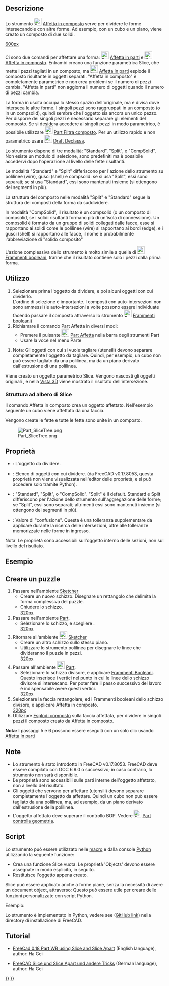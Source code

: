 <languages/>
{{Docnav/it
|[[Part_SliceApart/it|Affetta in parti]]
|[[Part_XOR/it|Booleana XOR]]
|[[Part_Workbench/it|Part]]
|IconL=Part_SliceApart.svg
|IconR=Part_XOR.svg
|IconC=Workbench_Part.svg
}}

{{GuiCommand/it
|Name=Part Slice
|Name/it=Part Affetta in composto
|MenuLocation=Parte → Dividi → Affetta in composto
|Workbenches=[[Part_Workbench/it|Part]]
|Version=0.17
|SeeAlso=[[Part_BooleanFragments/it|Frammenti Booleani]], [[Part_XOR/it|Part XOR]], [[Part_CompJoinFeatures/it|Giunzione]], [[Part_Boolean/it|Operazioni booleane]]
}}

<span id="Description"></span>
==Descrizione== 

Lo strumento [[Image:Part_Slice.svg|24px]] [[Part Slice/it|Affetta in composto]] serve per dividere le forme intersecandole con altre forme. Ad esempio, con un cubo e un piano, viene creato un composto di due solidi.

[[image:Part_Slice_Demo.png|600px]]

{{Caption|Nella figura sopraː i pezzi sono stati separati manualmente dopo l'operazione, per rendere visibili le singole parti}}

Ci sono due comandi per affettare una forma: [[Image:Part_SliceApart.svg|24px]] [[Part_SliceApart/it|Affetta in parti]] e [[Image:Part_Slice.svg|24px]] [[Part_Slice/it|Affetta in composto]]. Entrambi creano una funzione parametrica Slice, che mette i pezzi tagliati in un composto, ma [[Image:Part_SliceApart.svg|24px]] [[Part_SliceApart/it|Affetta in parti]] esplode il composto risultante in oggetti separati. "Affetta in composto" è completamente parametrico e non crea problemi se il numero di pezzi cambia. "Affetta in parti" non aggiorna il numero di oggetti quando il numero di pezzi cambia.

La forma in uscita occupa lo stesso spazio dell'originale, ma è divisa dove interseca le altre forme. I singoli pezzi sono raggruppati in un composto (o in un compsolid), quindi sembra che l'oggetto sia ancora un unico pezzo. Per disporre dei singoli pezzi è necessario separare gli elementi del composto. Se si desidera accedere ai singoli pezzi in modo parametrico, è possibile utilizzare [[Image:Part_CompoundFilter.svg|24px]] [[Part_CompoundFilter/it|Part Filtra composto]]. Per un utilizzo rapido e non parametrico usare [[Image:Draft_Downgrade.svg|24px]] [[Draft_Downgrade/it|Draft Declassa]].

Lo strumento dispone di tre modalità: "Standard", "Split", e "CompSolid". Non esiste un modulo di selezione, sono predefiniti ma è possibile accedervi dopo l'operazione al livello delle fette risultanti.

Le modalità "Standard" e "Split" differiscono per l'azione dello strumento su polilinee (wire), gusci (shell) e compsolid: se si usa "Split", essi sono separati; se si usa "Standard", essi sono mantenuti insieme (si ottengono dei segmenti in più).

La struttura del composto nelle modalità "Split" e "Standard" segue la struttura dei composti della forma da suddividere. 

In modalità  "CompSolid", il risultato è un compsolid (o un composto di compsolid, se i solidi risultanti formano più di un'isola di connessione). Un compsolid è formato da un gruppo di solidi collegati dalle facce, esse si rapportano ai solidi come le polilinee (wire) si rapportano ai bordi (edge), e i gusci (shell) si rapportano alle facce, il nome è probabilmente l'abbreviazione di "solido composito"

L'azione complessiva dello strumento è molto simile a quella di [[Image:Part_BooleanFragments.svg|24px]] [[Part_BooleanFragments/it|Frammenti booleani]], tranne che il risultato contiene solo i pezzi dalla prima forma.

<span id="Usage"></span>
==Utilizzo== 

# Selezionare prima l'oggetto da dividere, e poi alcuni oggetti con cui dividerlo. <br /> L'ordine di selezione è importante. I composti con auto-intersezioni non sono ammessi (le auto-intersezioni a volte possono essere individuate facendo passare il composto attraverso lo strumento [[Image:Part_BooleanFragments.svg|24px]]  [[Part_BooleanFragments/it|Frammenti booleani]])
# Richiamare il comando Part Affetta in diversi modi:
#* Premere il pulsante [[Image:Part_Slice.svg|24px]] [[Part_Slice/it|Part Affetta]] nella barra degli strumenti Part
#* Usare la voce {{MenuCommand|Parte → Dividi → Affetta in un composto}} nel menu Parte

# Notaː Gli oggetti con cui si vuole tagliare (utensili) devono separare completamente l'oggetto da tagliare. Quindi, per esempio, un cubo non può essere tagliato da una polilinea, ma da un piano derivato dall'estrusione di una polilinea. 

Viene creato un oggetto parametrico Slice. Vengono nascosti gli oggetti originali , e nella [[3D_view/it|Vista 3D]] viene mostrato il risultato dell'intersezione.

===Struttura ad albero di Slice ===
Il comando Affetta in composto crea un oggetto affettato. Nell'esempio seguente un cubo viene affettato da una faccia.

Vengono create le fette e tutte le fette sono unite in un composto.

[[Image:Part_SliceTree.png]]

<span id="Properties"></span>
==Proprietà== 

{{TitleProperty|Slice}}
* {{PropertyData|Base}}: L'oggetto da dividere.
* {{PropertyData|Tools}}: Elenco di oggetti con cui dividere. (da FreeCAD v0.17.8053, questa proprietà non viene visualizzata nell'editor delle proprietà, e si può accedere solo tramite Python).
* {{PropertyData|Mode}}: "Standard", "Split", o "CompSolid". "Split" è il default. Standard e Split differiscono per l'azione dello strumento sull'aggregazione delle forme; se "Split", essi sono separati; altrimenti essi sono mantenuti insieme (si ottengono dei segmenti in più).
* {{PropertyData|Tolerance}}: Valore di "confusione". Questa è una tolleranza supplementare da applicare durante la ricerca delle intersezioni, oltre alle tolleranze memorizzate nelle forme in ingresso.

̈Notaː Le proprietà sono accessibili sull'oggetto interno delle sezioni, non sul livello del risultato.

<span id="Example"></span>
==Esempio==

<span id="Creating_a_Puzzle"></span>
==Creare un puzzle==

# Passare nell'ambiente [[Sketcher_Workbench/it|Sketcher]] 
#* Creare un nuovo schizzo. Disegnare un rettangolo che delimita la forma complessiva del puzzle.
#* Chiudere lo schizzo.<br/>[[image:slice_example_step1.png|320px]]
# Passare nell'ambiente [[Part_Workbench/it|Part]].
#* Selezionare lo schizzo, e scegliere {{MenuCommand|Part → [[Image:Part_MakeFace.svg|24px]] [[Part_MakeFace/it|Crea faccia da polilinea]]}}.<br />[[image:slice_example_step2.png|320px]]
# Ritornare all'ambiente [[Image:Workbench_Sketcher.svg|24px]] [[Sketcher_Workbench/it|Sketcher]]
#* Creare un altro schizzo sullo stesso piano.
#* Utilizzare lo strumento polilinea per disegnare le linee che divideranno il puzzle in pezzi.<br />[[image:slice_example_step3.png|320px]]
# Passare all'ambiente [[Image:Workbench_Part.svg|24px]] [[Part_Workbench/it|Part]].
#* Selezionare lo schizzo divisore, e applicare [[Part_BooleanFragments/it|Frammenti Booleani]]. Questo inserisce i vertici nel punto in cui le linee dello schizzo divisore si intersecano. Per poter fare il passo successivo del lavoro è indispensabile avere questi vertici.<br />[[image:slice_example_step4.png|320px]]
# Selezionare la faccia rettangolare, ed i Frammenti booleani dello schizzo divisore, e applicare Affetta in composto.<br />[[image:slice_example_step5.png|320px]]
# Utilizzare [[Part_ExplodeCompound/it|Esplodi composto]] sulla faccia affettata, per dividere in singoli pezzi il composto creato da Affetta in composto.

'''Nota:''' I passaggi 5 e 6 possono essere eseguiti con un solo clic usando [[Part_SliceApart/it|Affetta in parti]]

<span id="Notes"></span>
==Note== 

* Lo strumento è stato introdotto in FreeCAD v0.17.8053. FreeCAD deve essere compilato con OCC 6.9.0 o successivo; in caso contrario, lo strumento non sarà disponibile.
* ̈Le proprietà sono accessibili sulle parti interne dell'oggetto affettato, non a livello del risultato.
* Gli oggetti che servono per affettare (utensili) devono separare completamente l'oggetto da affettare. Quindi un cubo non può essere tagliato da una polilinea, ma, ad esempio, da un piano derivato dall'estrusione della polilinea.
* L'oggetto affettato deve superare il controllo BOP. Vedere [[Image:Part_CheckGeometry.svg|24px]] [[Part_CheckGeometry/it|Part controlla geometria]].

<span id="Scripting"></span>
==Script== 

Lo strumento può essere utilizzato nelle [[Macros/it|macro]] e dalla console [[Python/it|Python]] utilizzando la seguente funzione:
{{Code|code=BOPTools.SplitFeatures.makeSlice(name)}}

* Crea una funzione Slice vuota. Le proprietà 'Objects' devono essere assegnate in modo esplicito, in seguito.
* Restituisce l'oggetto appena creato.

Slice può essere applicato anche a forme piane, senza la necessità di avere un document object, attraverso:
{{Code|code=BOPTools.SplitAPI.slice(base_shape, tool_shapes, mode, tolerance = 0.0)}}
Questo può essere utile per creare delle funzioni personalizzate con script Python.


Esempio:
{{code|code=
import BOPTools.SplitFeatures
j = BOPTools.SplitFeatures.makeSlice(name= 'Slice')
j.Base = FreeCADGui.Selection.getSelection()[0]
j.Tools = FreeCADGui.Selection.getSelection()[1:]
}}

Lo strumento è implementato in Python, vedere see {{FileName|/Mod/Part/BOPTools/SplitFeatures.py}} ([https://github.com/FreeCAD/FreeCAD/blob/master/src/Mod/Part/BOPTools/SplitFeatures.py GitHub link]) nella directory di installazione di FreeCAD.


<span id="Tutorials"></span>
==Tutorial== 

* [https://www.youtube.com/watch?v=tzHkQaHgrfQ FreeCad 0.18 Part WB using Slice and Slice Apart] (English language), author: Ha Gei

* [https://www.youtube.com/watch?v=JJAL5JmqqKQ FreeCAD Slice und Slice Apart und andere Tricks] (German language), author: Ha Gei


{{Docnav/it
|[[Part_SliceApart/it|Affetta in parti]]
|[[Part_XOR/it|Booleana XOR]]
|[[Part_Workbench/it|Part]]
|IconL=Part_SliceApart.svg
|IconR=Part_XOR.svg
|IconC=Workbench_Part.svg
}}

{{Part Tools navi{{#translation:}}}}
{{Userdocnavi{{#translation:}}}}